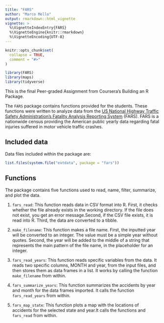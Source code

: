 ```yaml
---
title: "FARS"
author: "Marco Mello"
output: rmarkdown::html_vignette
vignette: >
  %\VignetteIndexEntry{FARS}
  %\VignetteEngine{knitr::rmarkdown}
  %\VignetteEncoding{UTF-8}
---
```


```r
knitr::opts_chunk$set(
  collapse = TRUE,
  comment = "#>"
)
```

```r
library(FARS)
library(maps)
library(tidyverse)
```

This is the final Peer-graded Assignment from Coursera's Building an R Package. 

The `FARS` package contains functions provided for the students. These functions were written to analyze data from the [US National Highway Traffic Safety Administration's Fatality Analysis Reporting System](https://www.nhtsa.gov) (FARS). FARS is a nationwide census providing the American public yearly data regarding fatal injuries suffered in motor vehicle traffic crashes.


## Included data

Data files included within the package are:

```r
list.files(system.file("extdata", package = "fars"))
```


## Functions

The package contains five functions used to read, name, filter, summarize, and plot the data.

1. `fars_read`: This function reads data in CSV format into R. First, it checks whether the file already exists in the working directory. If the file does not exist, you get an error message.Second, if the CSV file exists, it is read into R. Third, the data are converted to a tibble.

2. `make_filename`: This function makes a file name. First, the inputted year will be converted to an integer. The value must be a simple year without quotes. Second, the year will be added to the middle of a string that represents the main pattern of the file name, in the placeholder for an integer. 

3. `fars_read_years`: This function reads specific variables from the data. It reads two specific columns, MONTH and year, from the input files, and then stores them as data frames in a list. It works by calling the function `make_filename` from within.

4. `fars_summarize_years`: This function summarizes the accidents by year and month for the data frames imported. It calls the function `fars_read_years` from within.

5. `fars_map_state`: This function plots a map with the locations of accidents for the selected state and year.It calls the functions \code{make_filename} and `fars_read` from within. 
